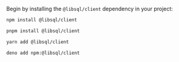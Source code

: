 Begin by installing the `@libsql/client` dependency in your project:

<CodeGroup>

```bash npm
npm install @libsql/client
```

```bash pnpm
pnpm install @libsql/client
```

```bash yarn
yarn add @libsql/client
```

```bash deno
deno add npm:@libsql/client
```

</CodeGroup>
